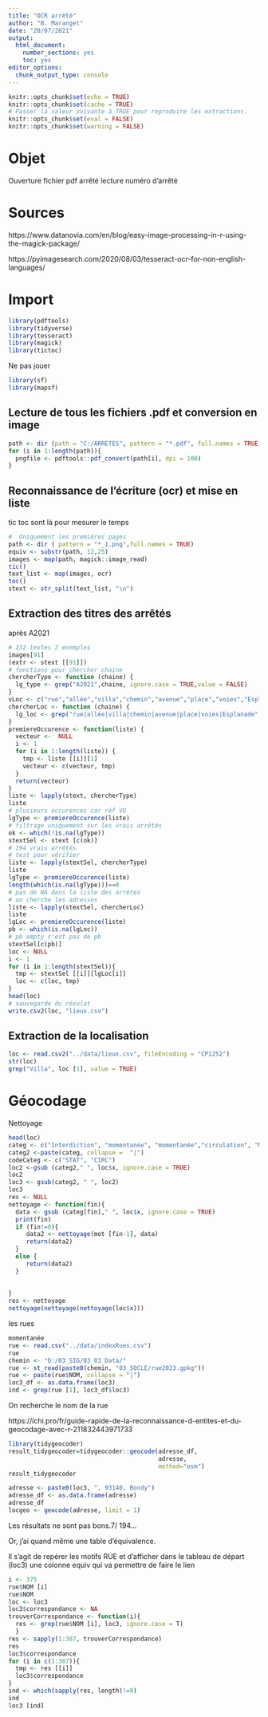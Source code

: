 ---
title: "OCR arrêté"
author: "B. Maranget"
date: "20/07/2021"
output: 
  html_document: 
    number_sections: yes
    toc: yes
editor_options: 
  chunk_output_type: console
---


```{r setup, include=FALSE}
knitr::opts_chunk$set(echo = TRUE)
knitr::opts_chunk$set(cache = TRUE)
# Passer la valeur suivante à TRUE pour reproduire les extractions.
knitr::opts_chunk$set(eval = FALSE)
knitr::opts_chunk$set(warning = FALSE)
```


# Objet

Ouverture fichier pdf arrêté lecture numéro d'arrêté

# Sources

https://www.datanovia.com/en/blog/easy-image-processing-in-r-using-the-magick-package/

https://pyimagesearch.com/2020/08/03/tesseract-ocr-for-non-english-languages/


# Import

```{r}
library(pdftools)
library(tidyverse)
library(tesseract)
library(magick)
library(tictoc)
```
Ne pas jouer


```{r}
library(sf)
library(mapsf)
```


## Lecture de tous les fichiers .pdf et  conversion en image

```{r, eval = FALSE}
path <- dir (path = "C:/ARRETES", pattern = "*.pdf", full.names = TRUE)
for (i in 1:length(path)){
  pngfile <- pdftools::pdf_convert(path[i], dpi = 100)
}
```


## Reconnaissance de l'écriture (ocr) et mise en liste

tic toc sont là pour mesurer le temps

```{r, eval = FALSE}
#  Uniquement les premières pages
path <- dir ( pattern = "*_1.png",full.names = TRUE)
equiv <- substr(path, 12,25)
images <- map(path, magick::image_read)
tic()
text_list <- map(images, ocr)
toc()
stext <- str_split(text_list, "\n")
```


## Extraction des titres des arrêtés


après A2021


```{r}
# 232 textes 2 exemples
images[91]
(extr <- stext [[91]])
# fonctions pour chercher chaine
chercherType <- function (chaine) {
  lg_type <- grep("A2021",chaine, ignore.case = TRUE,value = FALSE)
}
vLoc <- c("rue","allée","villa","chemin","avenue","place","voies","Esplanade")
chercherLoc <- function (chaine) {
  lg_loc <- grep("rue|allée|villa|chemin|avenue|place|voies|Esplanade",chaine, ignore.case = TRUE,value = FALSE)
}
premiereOccurence <- function(liste) {
  vecteur <-  NULL
  i <- 1
  for (i in 1:length(liste)) {
    tmp <- liste [[i]][1]
    vecteur <- c(vecteur, tmp)
  }
  return(vecteur)
}
liste <- lapply(stext, chercherType)
liste
# plusieurs occurences car réf VU
lgType <- premiereOccurence(liste)
# filtrage uniquement sur les vrais arrêtés
ok <- which(!is.na(lgType))
stextSel <- stext [c(ok)]
# 194 vrais arrêtés
# test pour vérifier
liste <- lapply(stextSel, chercherType)
liste
lgType <- premiereOccurence(liste)
length(which(is.na(lgType)))==0
# pas de NA dans la liste des arrêtes
# on cherche les adresses
liste <- lapply(stextSel, chercherLoc)
liste
lgLoc <- premiereOccurence(liste)
pb <- which(is.na(lgLoc))
# pb empty c'est pas de pb
stextSel[c(pb)]
loc <- NULL
i <- 1
for (i in 1:length(stextSel)){
  tmp <- stextSel [[i]][lgLoc[i]]
  loc <- c(loc, tmp)
}
head(loc)
# sauvegarde du résulat
write.csv2(loc, "lieux.csv")
```

## Extraction de la localisation


```{r}
loc <- read.csv2("../data/lieux.csv", fileEncoding = "CP1252")
str(loc)
grep("Villa", loc [1], value = TRUE)
```





# Géocodage

Nettoyage


```{r}
head(loc)
categ <- c("Interdiction", "momentanée", "momentanée","circulation", "Modification","Réglementation", "Autorisation","stationnement")
categ2 <-paste(categ, collapse =  "|")
codeCateg <- c("STAT", "CIRC")
loc2 <-gsub (categ2," ", loc$x, ignore.case = TRUE)
loc2
loc3 <- gsub(categ2, " ", loc2)
loc3
res <- NULL
nettoyage <- function(fin){
  data <- gsub (categ[fin]," ", loc$x, ignore.case = TRUE)
  print(fin)
  if (fin!=0){
     data2 <- nettoyage(mot [fin-1], data)
     return(data2)
  }
  else {
     return(data2)
  }
  
 
}
res <- nettoyage 
nettoyage(nettoyage(nettoyage(loc$x)))
```

les rues

```{r}
momentanée 
rue <- read.csv("../data/indexRues.csv")
rue
chemin <- "D:/03_SIG/03_03_Data/"
rue <- st_read(paste0(chemin, "03_SOCLE/rue2023.gpkg"))
rue <- paste(rue$NOM, collapse = "|")
loc3_df <- as.data.frame(loc3)
ind <- grep(rue [1], loc3_df$loc3)
```

On recherche le nom de la rue 


https://ichi.pro/fr/guide-rapide-de-la-reconnaissance-d-entites-et-du-geocodage-avec-r-211832443971733




```{r}
library(tidygeocoder)
result_tidygeocoder=tidygeocoder::geocode(adresse_df,
                                          adresse,
                                          method="osm")
result_tidygeocoder
```

```{r}
adresse <- paste0(loc3, ", 93140, Bondy")
adresse_df <- as.data.frame(adresse)
adresse_df
locgeo <- geocode(adresse, limit = 1)
```


Les résultats ne sont pas bons.7/ 194...

Or, j'ai quand même une table d'équivalence.

Il s'agit de repérer les motifs RUE et d'afficher dans le tableau de départ (loc3)
une colonne equiv qui va permettre de faire le lien

```{r}
i <- 375
rue$NOM [i]
rue$NOM
loc <- loc3
loc3$correspondance <- NA
trouverCorrespondance <- function(i){
  res <- grep(rue$NOM [i], loc3, ignore.case = T)
  }
res <- sapply(1:387, trouverCorrespondance)
res
loc3$correspondance
for (i in c(1:387)){
  tmp <- res [[i]]
  loc3$correspondance
}
ind <- which(sapply(res, length)!=0)
ind
loc3 [ind]

```


